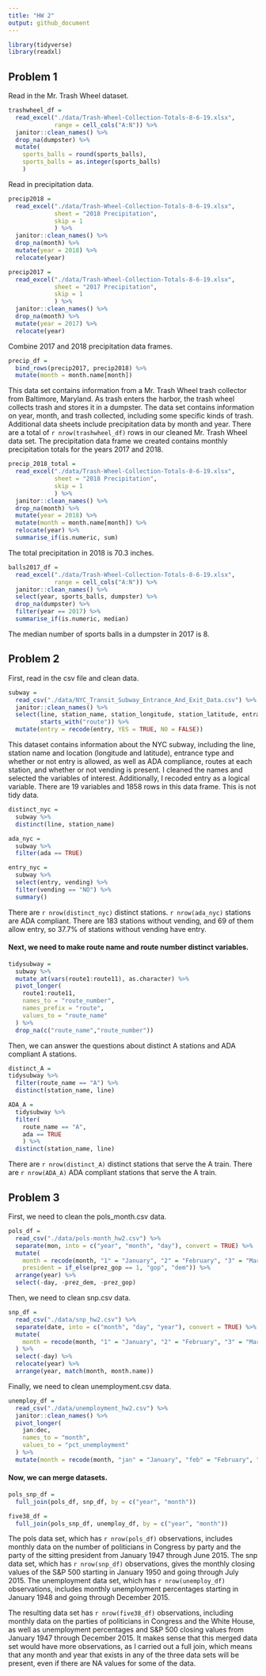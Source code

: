 ```yaml
---
title: "HW 2"
output: github_document
---
```


```r
library(tidyverse)
library(readxl)
```

## Problem 1

Read in the Mr. Trash Wheel dataset.

```r
trashwheel_df = 
  read_excel("./data/Trash-Wheel-Collection-Totals-8-6-19.xlsx",
             range = cell_cols("A:N")) %>% 
  janitor::clean_names() %>% 
  drop_na(dumpster) %>% 
  mutate(
    sports_balls = round(sports_balls),
    sports_balls = as.integer(sports_balls)
    )
```

Read in precipitation data.

```r
precip2018 = 
  read_excel("./data/Trash-Wheel-Collection-Totals-8-6-19.xlsx", 
             sheet = "2018 Precipitation",
             skip = 1
             ) %>% 
  janitor::clean_names() %>% 
  drop_na(month) %>% 
  mutate(year = 2018) %>% 
  relocate(year) 
```

```r
precip2017 = 
  read_excel("./data/Trash-Wheel-Collection-Totals-8-6-19.xlsx", 
             sheet = "2017 Precipitation",
             skip = 1
             ) %>% 
  janitor::clean_names() %>% 
  drop_na(month) %>% 
  mutate(year = 2017) %>% 
  relocate(year)
```

Combine 2017 and 2018 precipitation data frames.

```r
precip_df = 
  bind_rows(precip2017, precip2018) %>% 
  mutate(month = month.name[month])
```

This data set contains information from a Mr. Trash Wheel trash collector from Baltimore, Maryland. As trash enters the harbor, the trash wheel collects trash and stores it in a dumpster. The data set contains information on year, month, and trash collected, including some specific kinds of trash. Additional data sheets include precipitation data by month and year. There are a total of `r nrow(trashwheel_df)` rows in our cleaned Mr. Trash Wheel data set.
The precipitation data frame we created contains monthly precipitation totals for the years 2017 and 2018.

```r
precip_2018_total = 
  read_excel("./data/Trash-Wheel-Collection-Totals-8-6-19.xlsx", 
             sheet = "2018 Precipitation",
             skip = 1
             ) %>% 
  janitor::clean_names() %>% 
  drop_na(month) %>% 
  mutate(year = 2018) %>% 
  mutate(month = month.name[month]) %>% 
  relocate(year) %>% 
  summarise_if(is.numeric, sum)
```

The total precipitation in 2018 is 70.3 inches.

```r
balls2017_df = 
  read_excel("./data/Trash-Wheel-Collection-Totals-8-6-19.xlsx",
             range = cell_cols("A:N")) %>% 
  janitor::clean_names() %>% 
  select(year, sports_balls, dumpster) %>% 
  drop_na(dumpster) %>% 
  filter(year == 2017) %>% 
  summarise_if(is.numeric, median)
```

The median number of sports balls in a dumpster in 2017 is 8.

## Problem 2

First, read in the csv file and clean data.

```r
subway = 
  read_csv("./data/NYC_Transit_Subway_Entrance_And_Exit_Data.csv") %>% 
  janitor::clean_names() %>% 
  select(line, station_name, station_longitude, station_latitude, entrance_type, entry, vending, ada,
         starts_with("route")) %>% 
  mutate(entry = recode(entry, YES = TRUE, NO = FALSE))
```

This dataset contains information about the NYC subway, including the line, station name and location (longitude and latitude), entrance type and whether or not entry is allowed, as well as ADA compliance, routes at each station, and whether or not vending is present. I cleaned the names and selected the variables of interest. Additionally, I recoded entry as a logical variable. There are 19 variables and 1858 rows in this data frame. This is not tidy data.

```r
distinct_nyc = 
  subway %>% 
  distinct(line, station_name)

ada_nyc = 
  subway %>% 
  filter(ada == TRUE)

entry_nyc = 
  subway %>% 
  select(entry, vending) %>% 
  filter(vending == "NO") %>% 
  summary()
```

There are `r nrow(distinct_nyc)` distinct stations. `r nrow(ada_nyc)` stations are ADA compliant. There are 183 stations without vending, and 69 of them allow entry, so 37.7% of stations without vending have entry.

#### Next, we need to make route name and route number distinct variables.

```r
tidysubway =
  subway %>% 
  mutate_at(vars(route1:route11), as.character) %>% 
  pivot_longer(
    route1:route11,
    names_to = "route_number",
    names_prefix = "route",
    values_to = "route_name"
  ) %>% 
  drop_na(c("route_name","route_number")) 
```

Then, we can answer the questions about distinct A stations and ADA compliant A stations.

```r
distinct_A = 
tidysubway %>% 
  filter(route_name == "A") %>% 
  distinct(station_name, line)

ADA_A = 
  tidysubway %>% 
  filter(
    route_name == "A",
    ada == TRUE
    ) %>% 
  distinct(station_name, line)
```

There are `r nrow(distinct_A)` distinct stations that serve the A train. There are `r nrow(ADA_A)` ADA compliant stations that serve the A train.

## Problem 3

First, we need to clean the pols_month.csv data.

```r
pols_df = 
  read_csv("./data/pols-month_hw2.csv") %>% 
  separate(mon, into = c("year", "month", "day"), convert = TRUE) %>% 
  mutate(
    month = recode(month, "1" = "January", "2" = "February", "3" = "March", "4" = "April", "5" = "May", "6" = "June", "7" = "July", "8" = "August", "9" = "September", "10" = "October", "11" = "November", "12" = "December"),
    president = if_else(prez_gop == 1, "gop", "dem")) %>% 
  arrange(year) %>% 
  select(-day, -prez_dem, -prez_gop)
```

Then, we need to clean snp.csv data.

```r
snp_df = 
  read_csv("./data/snp_hw2.csv") %>% 
  separate(date, into = c("month", "day", "year"), convert = TRUE) %>% 
  mutate(
    month = recode(month, "1" = "January", "2" = "February", "3" = "March", "4" = "April", "5" = "May", "6" = "June", "7" = "July", "8" = "August", "9" = "September", "10" = "October", "11" = "November", "12" = "December")
  ) %>% 
  select(-day) %>% 
  relocate(year) %>% 
  arrange(year, match(month, month.name))
```

Finally, we need to clean unemployment.csv data.

```r
unemploy_df = 
  read_csv("./data/unemployment_hw2.csv") %>% 
  janitor::clean_names() %>% 
  pivot_longer(
    jan:dec,
    names_to = "month",
    values_to = "pct_unemployment"
  ) %>% 
  mutate(month = recode(month, "jan" = "January", "feb" = "February", "mar" = "March", "apr" = "April", "may" = "May", "jun"= "June", "jul" = "July", "aug" = "August", "sep" = "September", "oct" = "October", "nov" = "November", "dec" = "December"))
```

#### Now, we can merge datasets.

```r
pols_snp_df = 
  full_join(pols_df, snp_df, by = c("year", "month"))

five38_df = 
  full_join(pols_snp_df, unemploy_df, by = c("year", "month"))
```

The pols data set, which has `r nrow(pols_df)` observations, includes monthly data on the number of politicians in Congress by party and the party of the sitting president from January 1947 through June 2015. The snp data set, which has `r nrow(snp_df)` observations, gives the monthly closing values of the S&P 500 starting in January 1950 and going through July 2015. The unemployment data set, which has `r nrow(unemploy_df)` observations, includes monthly unemployment percentages starting in January 1948 and going through December 2015.

The resulting data set has `r nrow(five38_df)` observations, including monthly data on the parties of politicians in Congress and the White House, as well as unemployment percentages and S&P 500 closing values from January 1947 through December 2015. It makes sense that this merged data set would have more observations, as I carried out a full join, which means that any month and year that exists in any of the three data sets will be present, even if there are NA values for some of the data.

